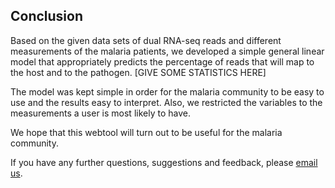 ## Conclusion

Based on the given data sets of dual RNA-seq reads and different measurements of the malaria patients, we developed a simple general linear model that appropriately predicts the percentage of reads that will map to the host and to the pathogen. [GIVE SOME STATISTICS HERE]

The model was kept simple in order for the malaria community to be easy to use and the results easy to interpret. Also, we restricted the variables to the measurements a user is most likely to have. 

We hope that this webtool will turn out to be useful for the malaria community.

If you have any further questions, suggestions and feedback, please [email us](mailto:felicia.burtscher17@imperial.ac.uk).